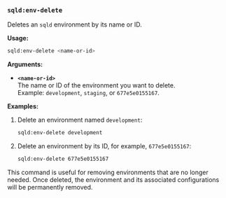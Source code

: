 ### `sqld:env-delete`
 
Deletes an `sqld` environment by its name or ID.

**Usage:**  
```bash
sqld:env-delete <name-or-id>
```

**Arguments:**

- **`<name-or-id>`**  
  The name or ID of the environment you want to delete.  
  Example: `development`, `staging`, or `677e5e0155167`.

**Examples:**

1. Delete an environment named `development`:  
   ```bash
   sqld:env-delete development
   ```

2. Delete an environment by its ID, for example, `677e5e0155167`:  
   ```bash
   sqld:env-delete 677e5e0155167
   ```

This command is useful for removing environments that are no longer needed. Once deleted, the environment and its associated configurations will be permanently removed.
